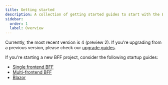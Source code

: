 ```yaml
---
title: Getting started
description: A collection of getting started guides to start with the BFF
sidebar:
  order: 1
  label: Overview
---
```


Currently, the most recent version is 4 (preview 2). If you're upgrading from a previous version, please check our [upgrade guides](/bff/upgrading). 

If you're starting a new BFF project, consider the following startup guides:

* [Single frontend BFF](/bff/getting-started/single-frontend)
* [Multi-frontend BFF](/bff/getting-started/multi-frontend)
* [Blazor](/bff/getting-started/blazor)